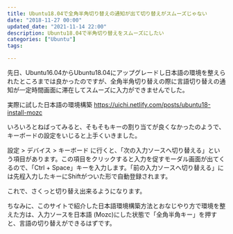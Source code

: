 ```yaml
---
title: Ubuntu18.04で全角半角切り替えの通知が出て切り替えがスムーズじゃない
date: "2018-11-27 00:00"
updated_date: "2021-11-14 22:00"
description: Ubuntu18.04で半角切り替えをスムーズにしたい
categories: ["Ubuntu"]
tags:

---
```

先日、Ubuntu16.04からUbuntu18.04にアップグレードし日本語の環境を整えられたところまでは良かったのですが、全角半角切り替えの際に言語切り替えの通知が一定時間画面に滞在してスムーズに入力ができませんでした。

実際に試した日本語の環境構築
https://uichi.netlify.com/posts/ubuntu18-install-mozc

いろいろとねばってみると、そもそもキーの割り当てが良くなかったのようで、キーボードの設定をいじると上手くいきました。

設定 > デバイス > キーボード に行くと、「次の入力ソースへ切り替える」という項目があります。この項目をクリックすると入力を促すモーダル画面が出てくるので、「Ctrl + Space」キーを入力します。「前の入力ソースへ切り替える」には先程入力したキーにShiftがついた形で自動登録されます。

これで、さくっと切り替え出来るようになります。

ちなみに、このサイトで紹介した日本語環境構築方法とおなじやり方で環境を整えた方は、入力ソースを日本語 (Mozc)にした状態で「全角半角キー」を押すと、言語の切り替えができるはずです。
